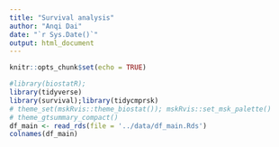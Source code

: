 ```yaml
---
title: "Survival analysis"
author: "Anqi Dai"
date: "`r Sys.Date()`"
output: html_document
---
```


```r
knitr::opts_chunk$set(echo = TRUE)
```

```r
#library(biostatR); 
library(tidyverse)
library(survival);library(tidycmprsk)
# theme_set(mskRvis::theme_biostat()); mskRvis::set_msk_palette()
# theme_gtsummary_compact()
df_main <- read_rds(file = '../data/df_main.Rds')
colnames(df_main)
```

